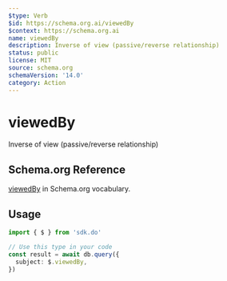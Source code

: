 ```yaml
---
$type: Verb
$id: https://schema.org.ai/viewedBy
$context: https://schema.org.ai
name: viewedBy
description: Inverse of view (passive/reverse relationship)
status: public
license: MIT
source: schema.org
schemaVersion: '14.0'
category: Action
---
```


# viewedBy

Inverse of view (passive/reverse relationship)

## Schema.org Reference

[viewedBy](https://schema.org/ViewAction) in Schema.org vocabulary.

## Usage

```typescript
import { $ } from 'sdk.do'

// Use this type in your code
const result = await db.query({
  subject: $.viewedBy,
})
```
